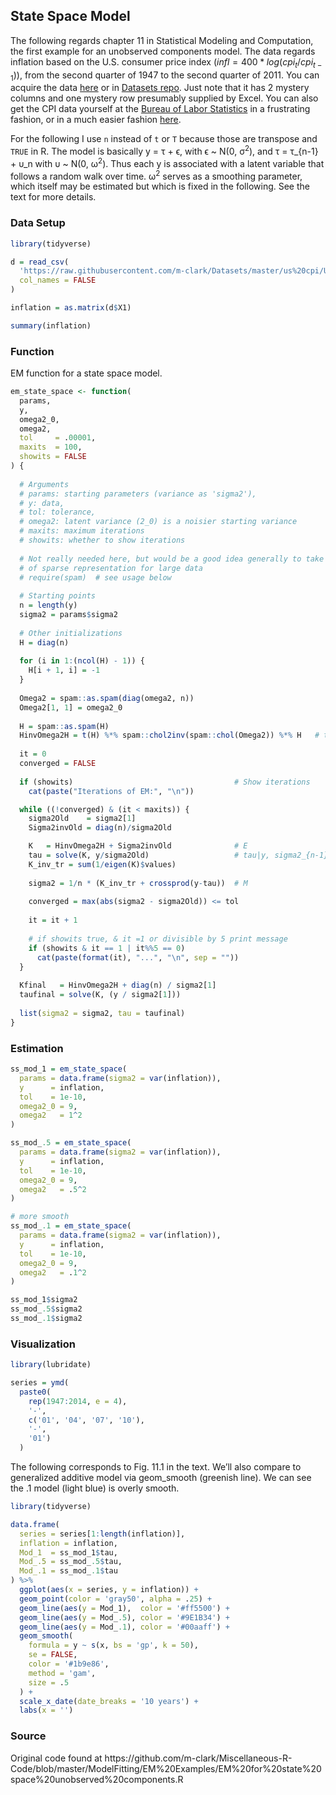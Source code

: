## State Space Model

The following regards chapter 11 in Statistical Modeling and Computation, the
first example for an unobserved components model.  The data regards  inflation
based on the U.S. consumer price index ($infl = 400*log(cpi_t/cpi_{t-1})$), from
the second quarter of 1947 to the second  quarter of 2011.  You can acquire the
data [here](http://www.maths.uq.edu.au/~kroese/statbook/Statespace/USCPI.csv) or
in [Datasets repo](https://github.com/m-clark/Datasets). Just note that it has 2
mystery columns and one mystery row presumably supplied by Excel.  You can also
get the CPI data yourself at the [Bureau of Labor
Statistics](http://www.bls.gov/cpi/) in a frustrating fashion, or in a much
easier fashion [here](https://fred.stlouisfed.org/series/CPIAUCSL).


For the following I use `n` instead of `t` or `T` because those are transpose and `TRUE`
in R. The model is basically y = τ + ϵ, with ϵ ~ N(0, σ^2^), and τ = τ_{n-1} +
υ_n with υ ~ N(0, ω^2^).  Thus each y is associated with a latent variable that
follows a random walk over time. ω^2^ serves as a smoothing parameter, which
itself may be estimated but which is fixed in the following. See the text for
more details.


### Data Setup

```r
library(tidyverse)

d = read_csv(
  'https://raw.githubusercontent.com/m-clark/Datasets/master/us%20cpi/USCPI.csv',
  col_names = FALSE
)

inflation = as.matrix(d$X1)

summary(inflation)
```



### Function

EM function for a state space model.

```r
em_state_space <- function(
  params,
  y,
  omega2_0,
  omega2,
  tol     = .00001,
  maxits  = 100,
  showits = FALSE
) {
  
  # Arguments 
  # params: starting parameters (variance as 'sigma2'), 
  # y: data, 
  # tol: tolerance,
  # omega2: latent variance (2_0) is a noisier starting variance
  # maxits: maximum iterations
  # showits: whether to show iterations
  
  # Not really needed here, but would be a good idea generally to take advantage
  # of sparse representation for large data
  # require(spam)  # see usage below
  
  # Starting points
  n = length(y)
  sigma2 = params$sigma2
  
  # Other initializations
  H = diag(n)
  
  for (i in 1:(ncol(H) - 1)) {
    H[i + 1, i] = -1
  }
  
  Omega2 = spam::as.spam(diag(omega2, n))
  Omega2[1, 1] = omega2_0
  
  H = spam::as.spam(H)
  HinvOmega2H = t(H) %*% spam::chol2inv(spam::chol(Omega2)) %*% H   # tau ~ N(0, HinvOmmega2H^-1)
  
  it = 0
  converged = FALSE
  
  if (showits)                                    # Show iterations
    cat(paste("Iterations of EM:", "\n"))

  while ((!converged) & (it < maxits)) { 
    sigma2Old    = sigma2[1]
    Sigma2invOld = diag(n)/sigma2Old

    K   = HinvOmega2H + Sigma2invOld              # E
    tau = solve(K, y/sigma2Old)                   # tau|y, sigma2_{n-1}, omega2 ~ N(0, K^-1)
    K_inv_tr = sum(1/eigen(K)$values)
    
    sigma2 = 1/n * (K_inv_tr + crossprod(y-tau))  # M
    
    converged = max(abs(sigma2 - sigma2Old)) <= tol
    
    it = it + 1
    
    # if showits true, & it =1 or divisible by 5 print message
    if (showits & it == 1 | it%%5 == 0)        
      cat(paste(format(it), "...", "\n", sep = ""))
  }
  
  Kfinal   = HinvOmega2H + diag(n) / sigma2[1]
  taufinal = solve(K, (y / sigma2[1]))
  
  list(sigma2 = sigma2, tau = taufinal)
}
```




### Estimation

```r
ss_mod_1 = em_state_space(
  params = data.frame(sigma2 = var(inflation)),
  y      = inflation,
  tol    = 1e-10,
  omega2_0 = 9,
  omega2   = 1^2
)

ss_mod_.5 = em_state_space(
  params = data.frame(sigma2 = var(inflation)),
  y      = inflation,
  tol    = 1e-10,
  omega2_0 = 9,
  omega2   = .5^2
)

# more smooth
ss_mod_.1 = em_state_space(
  params = data.frame(sigma2 = var(inflation)),
  y      = inflation,
  tol    = 1e-10,
  omega2_0 = 9,
  omega2   = .1^2
)

ss_mod_1$sigma2
ss_mod_.5$sigma2
ss_mod_.1$sigma2
```




### Visualization

```r
library(lubridate)

series = ymd(
  paste0(
    rep(1947:2014, e = 4), 
    '-', 
    c('01', '04', '07', '10'), 
    '-', 
    '01')
  )
```



The following corresponds to Fig. 11.1 in the text.  We'll also compare to generalized additive model via <span class="func" style = "">geom_smooth</span> (greenish line).  We can see the .1 model (light blue) is overly smooth.

```r
library(tidyverse)

data.frame(
  series = series[1:length(inflation)],
  inflation = inflation,
  Mod_1  = ss_mod_1$tau,
  Mod_.5 = ss_mod_.5$tau,
  Mod_.1 = ss_mod_.1$tau
) %>% 
  ggplot(aes(x = series, y = inflation)) +
  geom_point(color = 'gray50', alpha = .25) +
  geom_line(aes(y = Mod_1),  color = '#ff5500') +
  geom_line(aes(y = Mod_.5), color = '#9E1B34') +
  geom_line(aes(y = Mod_.1), color = '#00aaff') +
  geom_smooth(
    formula = y ~ s(x, bs = 'gp', k = 50),
    se = FALSE,
    color = '#1b9e86',
    method = 'gam',
    size = .5
  ) +
  scale_x_date(date_breaks = '10 years') +
  labs(x = '')
```


### Source

Original code found at
https://github.com/m-clark/Miscellaneous-R-Code/blob/master/ModelFitting/EM%20Examples/EM%20for%20state%20space%20unobserved%20components.R
